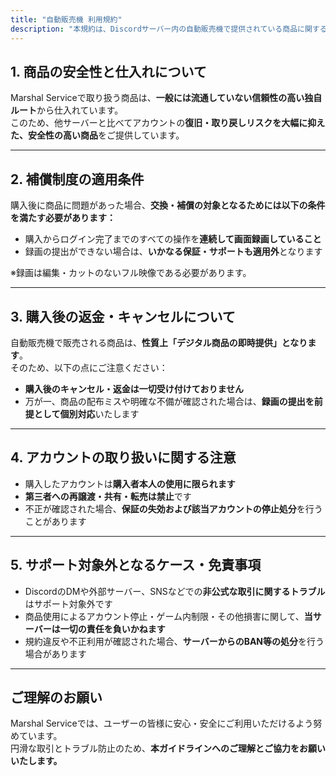 ```yaml
---
title: "自動販売機 利用規約"
description: "本規約は、Discordサーバー内の自動販売機で提供されている商品に関する利用条件・保証制度・注意事項を明記したものです。購入前に必ずご確認ください。"
---
```


## 1. 商品の安全性と仕入れについて

Marshal Serviceで取り扱う商品は、**一般には流通していない信頼性の高い独自ルート**から仕入れています。\
このため、他サーバーと比べてアカウントの**復旧・取り戻しリスクを大幅に抑えた、安全性の高い商品**をご提供しています。

---

## 2. 補償制度の適用条件

購入後に商品に問題があった場合、**交換・補償の対象となるためには以下の条件を満たす必要があります：**

- 購入からログイン完了までのすべての操作を**連続して画面録画していること**
- 録画の提出ができない場合は、**いかなる保証・サポートも適用外**となります

※録画は編集・カットのないフル映像である必要があります。

---

## 3. 購入後の返金・キャンセルについて

自動販売機で販売される商品は、**性質上「デジタル商品の即時提供」となります**。\
そのため、以下の点にご注意ください：

- **購入後のキャンセル・返金は一切受け付けておりません**
- 万が一、商品の配布ミスや明確な不備が確認された場合は、**録画の提出を前提として個別対応**いたします

---

## 4. アカウントの取り扱いに関する注意

- 購入したアカウントは**購入者本人の使用に限られます**
- **第三者への再譲渡・共有・転売は禁止**です
- 不正が確認された場合、**保証の失効および該当アカウントの停止処分**を行うことがあります

---

## 5. サポート対象外となるケース・免責事項

- DiscordのDMや外部サーバー、SNSなどでの**非公式な取引に関するトラブル**はサポート対象外です
- 商品使用によるアカウント停止・ゲーム内制限・その他損害に関して、**当サーバーは一切の責任を負いかねます**
- 規約違反や不正利用が確認された場合、**サーバーからのBAN等の処分**を行う場合があります

---

## ご理解のお願い

Marshal Serviceでは、ユーザーの皆様に安心・安全にご利用いただけるよう努めています。\
円滑な取引とトラブル防止のため、**本ガイドラインへのご理解とご協力をお願いいたします。**